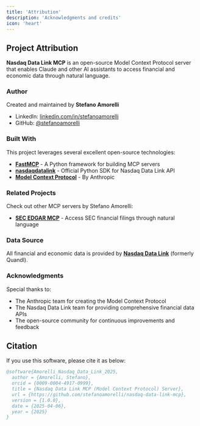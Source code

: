 ```yaml
---
title: 'Attribution'
description: 'Acknowledgments and credits'
icon: 'heart'
---
```


## Project Attribution

**Nasdaq Data Link MCP** is an open-source Model Context Protocol server that enables Claude and other AI assistants to access financial and economic data through natural language.

### Author

Created and maintained by **Stefano Amorelli**

- LinkedIn: [linkedin.com/in/stefanoamorelli](https://www.linkedin.com/in/stefanoamorelli/)
- GitHub: [@stefanoamorelli](https://github.com/stefanoamorelli)

### Built With

This project leverages several excellent open-source technologies:

- **[FastMCP](https://github.com/jlowin/fastmcp)** - A Python framework for building MCP servers
- **[nasdaqdatalink](https://github.com/Nasdaq/data-link-python)** - Official Python SDK for Nasdaq Data Link API
- **[Model Context Protocol](https://modelcontextprotocol.io)** - By Anthropic

### Related Projects

Check out other MCP servers by Stefano Amorelli:

- **[SEC EDGAR MCP](https://sec-edgar-mcp.amorelli.tech)** - Access SEC financial filings through natural language

### Data Source

All financial and economic data is provided by **[Nasdaq Data Link](https://data.nasdaq.com/)** (formerly Quandl).

### Acknowledgments

Special thanks to:

- The Anthropic team for creating the Model Context Protocol
- The Nasdaq Data Link team for providing comprehensive financial data APIs
- The open-source community for continuous improvements and feedback

## Citation

If you use this software, please cite it as below:

```bibtex
@software{Amorelli_Nasdaq_Data_Link_2025,
  author = {Amorelli, Stefano},
  orcid = {0009-0004-4917-0999},
  title = {Nasdaq Data Link MCP (Model Context Protocol) Server},
  url = {https://github.com/stefanoamorelli/nasdaq-data-link-mcp},
  version = {1.0.0},
  date = {2025-04-06},
  year = {2025}
}
```
